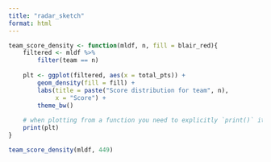 ```yaml
---
title: "radar_sketch"
format: html
---
```


```r
team_score_density <- function(mldf, n, fill = blair_red){
    filtered <- mldf %>%
        filter(team == n)
    
    plt <- ggplot(filtered, aes(x = total_pts)) + 
        geom_density(fill = fill) + 
        labs(title = paste("Score distribution for team", n), 
             x = "Score") + 
        theme_bw()
 
    # when plotting from a function you need to explicitly `print()` it
    print(plt)
}

team_score_density(mldf, 449)
```
